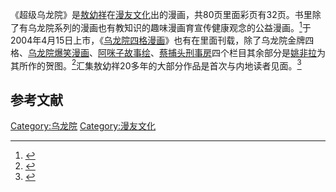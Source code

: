 《超级乌龙院》是[[敖幼祥|敖幼祥]]在[[漫友文化|漫友文化]]出的漫画，共80页里面彩页有32页。书里除了有乌龙院系列的漫画也有教知识的趣味漫画育宣传健康观念的公益漫画。<ref>{{Cite news|url=http://www.southcn.com/cartoon/ctnews/headline/200404161051.htm|title=敖幼祥新书《超级乌龙院》隆重面市|language=zh-tw|publisher=南方动漫网|author=乌龙|date=2004-04-15|accessdate=2015-03-31}}</ref>于2004年4月15日上市，《[[乌龙院四格漫画|乌龙院四格漫画]]》也有在里面刊载，除了乌龙院金牌四格、[[乌龙院爆笑漫画|乌龙院爆笑漫画]]、[[阿咪子故事绘|阿咪子故事绘]]、[[雷人漫画|蔡捕头刑事房]]四个栏目其余部分是[[姚非拉|姚非拉]]为其所作的贺图。<ref>{{Cite news|url=http://www.southcn.com/cartoon/make/dmzt/200405200944.htm|title=超级乌龙院，超级好看！|language=zh-tw|publisher=南方动漫网|author=漫友|date=2004-05-20|accessdate=2015-03-31}}</ref>汇集敖幼祥20多年的大部分作品是首次与内地读者见面。<ref>{{Cite news|url=http://ent.sina.com.cn/2004-05-28/0126401806.html|title=敖幼祥再推《超级乌龙院》|language=zh-tw|publisher=新浪网|author=赵璐苹|date=2004年5月28日|accessdate=2015-03-31}}</ref>
== 参考文献 ==
{{Reflist}}{{乌龙院}}

[[Category:乌龙院|Category:乌龙院]]
[[Category:漫友文化|Category:漫友文化]]